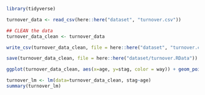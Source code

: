```r
library(tidyverse)

turnover_data <- read_csv(here::here("dataset", "turnover.csv"))

## CLEAN the data
turnover_data_clean <- turnover_data

write_csv(turnover_data_clean, file = here::here("dataset", "turnover.csv"))

save(turnover_data_clean, file = here::here("dataset/turnover.RData"))
```

```r
ggplot(turnover_data_clean, aes(x=age, y=stag, color = way)) + geom_point()

```

```r
turnover_lm <- lm(data=turnover_data_clean, stag~age)
summary(turnover_lm)
```